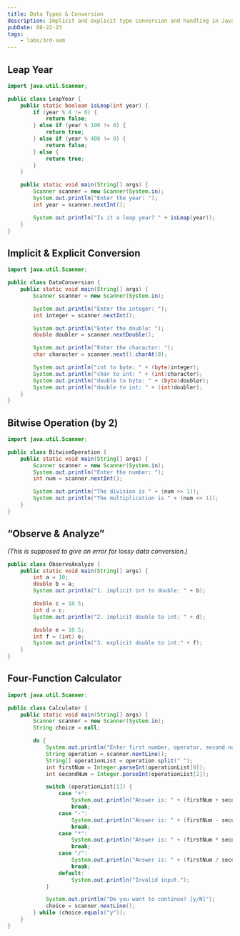 ```yaml
---
title: Data Types & Conversion
description: Implicit and explicit type conversion and handling in Java.
pubDate: 08-22-23
tags:
	- labs/3rd-sem
---
```


## Leap Year

```java
import java.util.Scanner;

public class LeapYear {
	public static boolean isLeap(int year) {
		if (year % 4 != 0) {
			return false;
		} else if (year % 100 != 0) {
			return true;
		} else if (year % 400 != 0) {
			return false;
		} else {
			return true;
		}
	}

	public static void main(String[] args) {
		Scanner scanner = new Scanner(System.in);
		System.out.println("Enter the year: ");
		int year = scanner.nextInt();

		System.out.println("Is it a leap year? " + isLeap(year));
	}
}
```

## Implicit & Explicit Conversion

```java
import java.util.Scanner;

public class DataConversion {
	public static void main(String[] args) {
		Scanner scanner = new Scanner(System.in);

		System.out.println("Enter the integer: ");
		int integer = scanner.nextInt();

		System.out.println("Enter the double: ");
		double doubler = scanner.nextDouble();

		System.out.println("Enter the character: ");
		char character = scanner.next().charAt(0);

		System.out.println("int to byte: " + (byte)integer);
		System.out.println("char to int: " + (int)character);
		System.out.println("double to byte: " + (byte)doubler);
		System.out.println("double to int: " + (int)doubler);
	}
}
```

## Bitwise Operation (by 2)

```java
import java.util.Scanner;

public class BitwiseOperation {
	public static void main(String[] args) {
		Scanner scanner = new Scanner(System.in);
		System.out.println("Enter the number: ");
		int num = scanner.nextInt();

		System.out.println("The division is " + (num >> 1));
		System.out.println("The multiplication is " + (num << 1));
	}
}
```

## “Observe & Analyze”

_(This is supposed to give an error for lossy data conversion.)_

```java
public class ObserveAnalyze {
	public static void main(String[] args) {
		int a = 10;
		double b = a;
		System.out.println("1. implicit int to double: " + b);

		double c = 10.5;
		int d = c;
		System.out.println("2. implicit double to int: " + d);

		double e = 10.5;
		int f = (int) e;
		System.out.println("3. explicit double to int:" + f);
	}
}
```

## Four-Function Calculator

```java
import java.util.Scanner;

public class Calculator {
	public static void main(String[] args) {
		Scanner scanner = new Scanner(System.in);
		String choice = null;

		do {
			System.out.println("Enter first number, operator, second number: ");
			String operation = scanner.nextLine();
			String[] operationList = operation.split(" ");
			int firstNum = Integer.parseInt(operationList[0]);
			int secondNum = Integer.parseInt(operationList[2]);

			switch (operationList[1]) {
				case "+":
					System.out.println("Answer is: " + (firstNum + secondNum));
					break;
				case "-":
					System.out.println("Answer is: " + (firstNum - secondNum));
					break;
				case "*":
					System.out.println("Answer is: " + (firstNum * secondNum));
					break;
				case "/":
					System.out.println("Answer is: " + (firstNum / secondNum));
					break;
				default:
					System.out.println("Invalid input.");
			}

			System.out.println("Do you want to continue? [y/N]");
			choice = scanner.nextLine();
		} while (choice.equals("y"));
	}
}
```
